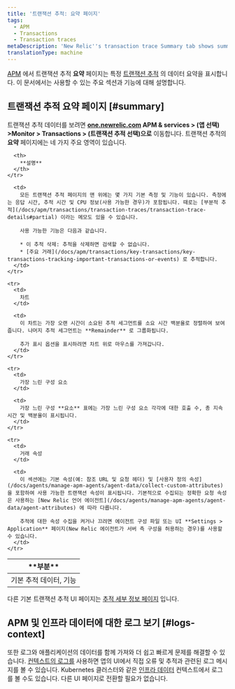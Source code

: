 ```yaml
---
title: '트랜잭션 추적: 요약 페이지'
tags:
  - APM
  - Transactions
  - Transaction traces
metaDescription: 'New Relic''s transaction trace Summary tab shows summary data of a specific trace, including slowest segments, request attributes, and custom attributes.'
translationType: machine
---
```


[APM](/docs/apm/new-relic-apm/getting-started/welcome-new-relic-apm) 에서 트랜잭션 추적 **요약** 페이지는 특정 [트랜잭션 추적](/docs/apm/transactions/transaction-traces/transaction-traces) 의 데이터 요약을 표시합니다. 이 문서에서는 사용할 수 있는 주요 섹션과 기능에 대해 설명합니다.

## 트랜잭션 추적 요약 페이지 [#summary]

트랜잭션 추적 데이터를 보려면 **[one.newrelic.com](https://one.newrelic.com/all-capabilities) APM & services > (앱 선택) >Monitor > Transactions > (트랜잭션 추적 선택)으로** 이동합니다. 트랜잭션 추적의 **요약** 페이지에는 네 가지 주요 영역이 있습니다.

<table>
  <thead>
    <tr>
      <th width={150}>
        **부분**
      </th>

      <th>
        **설명**
      </th>
    </tr>
  </thead>

  <tbody>
    <tr>
      <td>
        기본 추적 데이터, 기능
      </td>

      <td>
        모든 트랜잭션 추적 페이지의 맨 위에는 몇 가지 기본 측정 및 기능이 있습니다. 측정에는 응답 시간, 추적 시간 및 CPU 정보(사용 가능한 경우)가 포함됩니다. 때로는 [부분적 추적](/docs/apm/transactions/transaction-traces/transaction-trace-details#partial) 이라는 메모도 있을 수 있습니다.

        사용 가능한 기능은 다음과 같습니다.

        * 이 추적 삭제: 추적을 삭제하면 검색할 수 없습니다.
        * [주요 거래](/docs/apm/transactions/key-transactions/key-transactions-tracking-important-transactions-or-events) 로 추적합니다.
      </td>
    </tr>

    <tr>
      <td>
        차트
      </td>

      <td>
        이 차트는 가장 오랜 시간이 소요된 추적 세그먼트를 소요 시간 백분율로 정렬하여 보여줍니다. 나머지 추적 세그먼트는 **Remainder** 로 그룹화됩니다.

        추가 표시 옵션을 표시하려면 차트 위로 마우스를 가져갑니다.
      </td>
    </tr>

    <tr>
      <td>
        가장 느린 구성 요소
      </td>

      <td>
        가장 느린 구성 **요소** 표에는 가장 느린 구성 요소 각각에 대한 호출 수, 총 지속 시간 및 백분율이 표시됩니다.
      </td>
    </tr>

    <tr>
      <td>
        거래 속성
      </td>

      <td>
        이 섹션에는 기본 속성(예: 참조 URL 및 요청 헤더) 및 [사용자 정의 속성](/docs/agents/manage-apm-agents/agent-data/collect-custom-attributes) 을 포함하여 사용 가능한 트랜잭션 속성이 표시됩니다. 기본적으로 수집되는 정확한 요청 속성은 사용하는 [New Relic 언어 에이전트](/docs/agents/manage-apm-agents/agent-data/agent-attributes) 에 따라 다릅니다.

        추적에 대한 속성 수집을 켜거나 끄려면 에이전트 구성 파일 또는 UI **Settings > Application** 페이지(New Relic 에이전트가 서버 측 구성을 허용하는 경우)를 사용할 수 있습니다.
      </td>
    </tr>
  </tbody>
</table>

다른 기본 트랜잭션 추적 UI 페이지는 [추적 세부 정보 페이지](/docs/apm/transactions/transaction-traces/transaction-trace-details) 입니다.

## APM 및 인프라 데이터에 대한 로그 보기 [#logs-context]

또한 로그와 애플리케이션의 데이터를 함께 가져와 더 쉽고 빠르게 문제를 해결할 수 있습니다. [컨텍스트의 로그를](/docs/logs/logs-context/configure-logs-context-apm-agents/) 사용하면 앱의 UI에서 직접 오류 및 추적과 관련된 로그 메시지를 볼 수 있습니다. Kubernetes 클러스터와 같은 [인프라 데이터](/docs/logs/forward-logs/forward-your-logs-using-infrastructure-agent/) 컨텍스트에서 로그를 볼 수도 있습니다. 다른 UI 페이지로 전환할 필요가 없습니다.